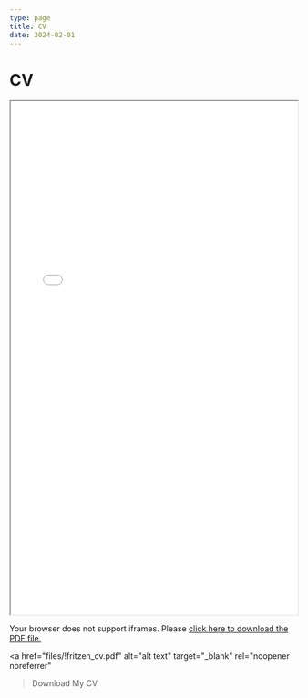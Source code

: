 ```yaml
---
type: page
title: CV
date: 2024-02-01
---
```


# CV

<iframe
  src="files/!fritzen_cv.pdf"
  width="100%"
  height="900px"
  style={{ border: 'none' }}
  title="Fritzen's CV"
></iframe>
<noscript>
  <p>Your browser does not support iframes. Please <a href="files/!fritzen_cv.pdf">click here to download the PDF file.</a></p>
</noscript>


  <a
    href="files/!fritzen_cv.pdf"
    alt="alt text"
    target="_blank"
    rel="noopener noreferrer"
  >Download My CV</a>